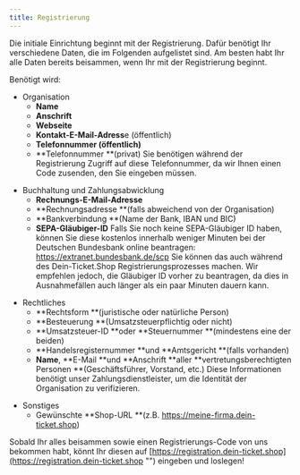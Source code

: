```yaml
---
title: Registrierung
---
```


Die initiale Einrichtung beginnt mit der Registrierung. Dafür benötigt Ihr verschiedene Daten, die im Folgenden aufgelistet sind. Am besten habt Ihr alle Daten bereits beisammen, wenn Ihr mit der Registrierung beginnt.

Benötigt wird:

* Organisation
  * **Name**
  * **Anschrift**
  * **Webseite**
  * **Kontakt-E-Mail-Adress**e (öffentlich)
  * **Telefonnummer (öffentlich)**
  * **Telefonnummer **(privat)
    Sie benötigen während der Registrierung Zugriff auf diese Telefonnummer, da wir Ihnen einen Code zusenden, den Sie eingeben müssen.

<!---->

* Buchhaltung und Zahlungsabwicklung
  * **Rechnungs-E-Mail-Adresse**
  * **Rechnungsadresse **(falls abweichend von der Organisation)
  * **Bankverbindung **(Name der Bank, IBAN und BIC)
  * **SEPA-Gläubiger-ID**
    Falls Sie noch keine SEPA-Gläubiger ID haben, können Sie diese kostenlos innerhalb weniger Minuten bei der Deutschen Bundesbank online beantragen: https://extranet.bundesbank.de/scp Sie können das auch während des Dein-Ticket.Shop Registrierungsprozesses machen. Wir empfehlen jedoch, die Gläubiger ID vorher zu beantragen, da dies in Ausnahmefällen auch länger als ein paar Minuten dauern kann.

<!---->

* Rechtliches
  * **Rechtsform **(juristische oder natürliche Person)
  * **Besteuerung **(Umsatzsteuerpflichtig oder nicht)
  * **Umsatzsteuer-ID **oder **Steuernummer **(mindestens eine der beiden)
  * **Handelsregisternummer **und **Amtsgericht **(falls vorhanden)
  * **Name**, **E-Mail **und **Anschrift **aller **vertretungsberechtigten Personen **(Geschäftsführer, Vorstand, etc.)
    Diese Informationen benötigt unser Zahlungsdienstleister, um die Identität der Organisation zu verifizieren.

<!---->

* Sonstiges
  * Gewünschte **Shop-URL **(z.B. https://meine-firma.dein-ticket.shop)

Sobald Ihr alles beisammen sowie einen Registrierungs-Code von uns bekommen habt, könnt Ihr diesen auf [https://registration.dein-ticket.shop](https://registration.dein-ticket.shop "") eingeben und loslegen!
